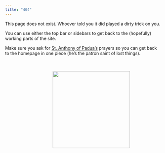 ```yaml
---
title: "404"
---
```


This page does not exist. Whoever told you it did played a dirty trick on you.

You can use either the top bar or sidebars to get back to the (hopefully) working parts of the site.




Make sure you ask for [St. Anthony of Padua's](https://www.catholic.org/saints/saint.php?saint_id=24){target=_blank} prayers so you can get back to the homepage in one piece (he's the patron saint of lost things). <img src="/images/anthony_of_padua.jpg" style="float: right; margin: 50px 100px 3px 12px;" width = 250>
